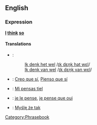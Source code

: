 ==English==
===Expression===
'''[[I]] [[think]] [[so]]'''

====Translations====
*{{nl}}:
*:[[Ik denk het wel]] /[[media:Ik_denk_het_wel.ogg|ɪk dɛŋk hət wɛl]]/
*:[[Ik denk van wel]] /[[media:Ik_denk_van_wel.ogg|ɪk dɛŋk van wɛl]]/
*{{es}}: [[Creo que sí]], [[Pienso que sí]]
*{{eo}}: [[Mi pensas tiel]]
*{{fr}}: [[je le pense]], [[je pense que oui]]
*{{pl}}: [[Myślę że tak]]

[[Category:Phrasebook]]